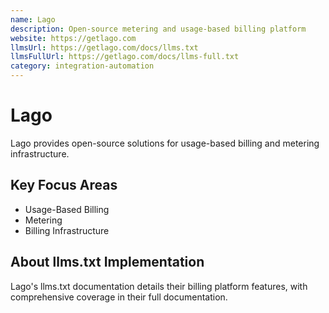 ```yaml
---
name: Lago
description: Open-source metering and usage-based billing platform
website: https://getlago.com
llmsUrl: https://getlago.com/docs/llms.txt
llmsFullUrl: https://getlago.com/docs/llms-full.txt
category: integration-automation
---
```


# Lago

Lago provides open-source solutions for usage-based billing and metering infrastructure.

## Key Focus Areas

- Usage-Based Billing
- Metering
- Billing Infrastructure

## About llms.txt Implementation

Lago's llms.txt documentation details their billing platform features, with comprehensive coverage in their full documentation.
